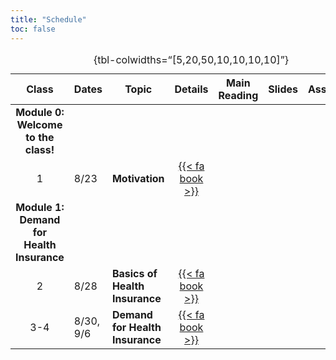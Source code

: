 ```yaml
---
title: "Schedule"
toc: false
---
```


| Class| Dates          | Topic                | Details | Main Reading | Slides | Assignment |
|:---------:|-----------|-----------|:---------:|:---------:|:---------:|:---------:|
| **Module 0: Welcome to the class!**                                                              |
|  1   | 8/23      | **Motivation**                   | [{{< fa book >}}](/schedule/class-00.html) |
| **Module 1: Demand for Health Insurance**                                                        |
|  2   | 8/28      | **Basics of Health Insurance**   | [{{< fa book >}}](/schedule/class-11.html) |
|  3-4 | 8/30, 9/6 | **Demand for Health Insurance**  | [{{< fa book >}}](/schedule/class-12.html) |

: {tbl-colwidths="\[5,20,50,10,10,10,10\]"}
